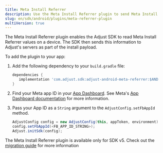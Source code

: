 ```yaml
---
title: Meta Install Referrer
description: Use the Meta Install Referrer plugin to send Meta Install Referrer information to Adjust.
slug: en/sdk/android/plugins/meta-referrer-plugin
multiVersion: true
---
```


<SdkVersion version="v5">

The Meta Install Referrer plugin enables the Adjust SDK to read Meta Install Referrer values on a device. The SDK then sends this information to Adjust's servers as part of the install payload.

To add the plugin to your app:

1. Add the following dependency to your `build.gradle` file:

   <CodeBlock title="build.gradle">

   ```groovy
   dependencies {
      implementation 'com.adjust.sdk:adjust-android-meta-referrer:$ANDROID_V5_VERSION'
   }
   ```

   </CodeBlock>

2. Find your Meta app ID in your [App Dashboard](https://developers.facebook.com/apps). See Meta's [App Dashboard documentation](https://developers.facebook.com/docs/development/create-an-app/app-dashboard) for more information.
3. Pass your App ID as a `String` argument to the `AdjustConfig.setFbAppId` method.

   <CodeBlock highlight="{range: 2}">

   ```java
   AdjustConfig config = new AdjustConfig(this, appToken, environment);
   config.setFbAppId(<FB_APP_ID_STRING>);
   Adjust.initSdk(config);
   ```

   </CodeBlock>

</SdkVersion>

<SdkVersion version="v4">

The Meta Install Referrer plugin is available only for SDK v5. Check out the [migration guide](/en/sdk/android/migration/v4-to-v5) for more information

</SdkVersion>
